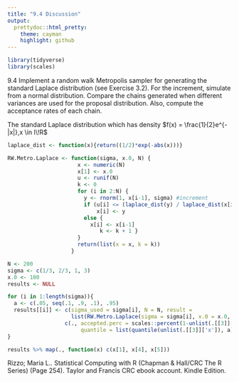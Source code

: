 ```yaml
---
title: "9.4 Discussion"
output:
  prettydoc::html_pretty:
    theme: cayman
    highlight: github
---
```


```r
library(tidyverse)
library(scales)
```

9.4 Implement a random walk Metropolis sampler for generating the standard Laplace distribution (see Exercise 3.2). For the increment, simulate from a normal distribution. Compare the chains generated when different variances are used for the proposal distribution. Also, compute the acceptance rates of each chain.

The standard Laplace distribution which has density $f(x) = \frac{1}{2}e^{-|x|},x \in I\!R$


```r
laplace_dist <- function(x){return((1/2)*exp(-abs(x)))}

RW.Metro.Laplace <- function(sigma, x.0, N) { 
                      x <- numeric(N) 
                      x[1] <- x.0 
                      u <- runif(N) 
                      k <- 0 
                      for (i in 2:N) { 
                        y <- rnorm(1, x[i-1], sigma) #increment
                        if (u[i] <= (laplace_dist(y) / laplace_dist(x[i-1]))) #proposal 
                            x[i] <- y 
                        else { 
                          x[i] <- x[i-1] 
                             k <- k + 1 } 
                      } 
                      return(list(x = x, k = k)) 
                    }
```

```r
N <- 200
sigma <- c(1/3, 2/3, 1, 3)
x.0 <- 100
results <- NULL 

for (i in 1:length(sigma)){
  a <- c(.05, seq(.1, .9, .1), .95)
  results[[i]] <- c(sigma_used = sigma[i], N = N, result = 
                    list(RW.Metro.Laplace(sigma = sigma[i], x.0 = x.0, N = N))) %>% 
                  c(., accepted.perc = scales::percent(1-unlist(.[[3]]['k'])/N),
                       quantile = list(quantile(unlist(.[[3]]['x']), a)))
}
```

```r
results %>% map(., function(x) c(x[1], x[4], x[5]))
```

Rizzo; Maria L.. Statistical Computing with R (Chapman & Hall/CRC The R Series) (Page 254). Taylor and Francis CRC ebook account. Kindle Edition. 